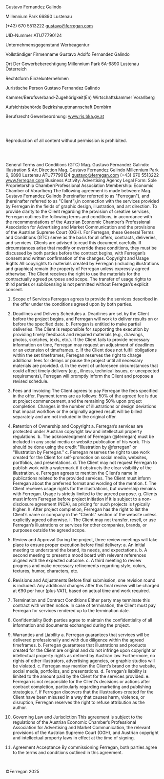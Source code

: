 
<br />

Gustavo Fernandez Galindo

Millennium Park 66890 Lustenau

(+43) 670 5513222 gustavo@ferregan.com

UID-Nummer ATU77790124

Unternehmensgegenstand Werbeagentur

Vollständiger Firmenname Gustavo Adolfo Fernandez Galindo

Ort Der Gewerbeberechtigung Millennium Park 6A-6890 Lustenau Österreich

Rechtsform Einzelunternehmen

Juristische Person Gustavo Fernandez Galindo

Kammer/Berufsverband-Zugehörigkeit(En) Wirtschaftskammer Vorarlberg

Aufsichtsbehörde Bezirkshauptmannschaft Dornbirn

Berufsrecht Gewerbeordnung: www.ris.bka.gv.at

<br />
<br />

Reproduction of all content without permission is prohibited.

<br />
<br />

General Terms and Conditions (GTC)
Mag. Gustavo Fernandez Galindo: Illustration & Art Direction
Mag. Gustavo Fernandez Galindo
Millennium Park 6, 6890 Lustenau
ATU77790124
gustavo@ferregan.com
(+43) 670 5513222
www.ferregan.com
Business Activity: Advertising Agency
Legal Form: Sole Proprietorship
Chamber/Professional Association Membership: Economic Chamber of Vorarlberg
The following agreement is made between:
Mag. Gustavo Fernandez Galindo (hereinafter referred to as "Ferregan"), and
(hereinafter referred to as "Client"),in connection with the services provided by Ferregan in the fields of graphic design, illustration, and art direction.
To provide clarity to the Client regarding the provision of creative services, Ferregan outlines the following terms and conditions, in accordance with the recommendations of the Austrian Economic Chamber’s Professional Association for Advertising and Market Communication and the provisions of the Austrian Supreme Court (OGH).
For Ferregan, these General Terms and Conditions (GTC) serve as the basis for all offers, contracts, deliveries, and services. Clients are advised to read this document carefully. If circumstances arise that modify or override these conditions, they must be discussed by both parties before the contract begins, with Ferregan’s consent and written confirmation of the changes.
Copyright and Usage Rights
All copyrights to materials created by Ferregan (including illustrations and graphics) remain the property of Ferregan unless expressly agreed otherwise. The Client receives the right to use the materials for the contractually agreed purpose and scope. The transfer of usage rights to third parties or sublicensing is not permitted without Ferregan’s explicit consent.
1. Scope of Services
Ferregan agrees to provide the services described in the offer under the conditions agreed upon by both parties.
2. Deadlines and Delivery Schedules
a. Deadlines are set by the Client before the project begins, and Ferregan will work to deliver results on or before the specified date.
b. Ferregan is entitled to make partial deliveries. The Client is responsible for supporting the execution by providing timely feedback and required materials (e.g., drawings, photos, sketches, texts, etc.). If the Client fails to provide necessary information on time, Ferregan may request an adjustment of deadlines or an extension of timeframes.
c. If the Client does not fulfill obligations within the set timeframes, Ferregan reserves the right to charge additional fees for delays or pause the project until all necessary materials are provided.
d. In the event of unforeseen circumstances that could affect timely delivery (e.g., illness, technical issues, or unexpected requirements), Ferregan will promptly inform the Client and propose a revised schedule.
3. Fees and Invoicing
The Client agrees to pay Ferregan the fees specified in the offer. Payment terms are as follows: 50% of the agreed fee is due at project commencement, and the remaining 50% upon project completion.
Changes in the number of illustrations or design deviations that impact workflow or the originally agreed result will be billed separately and are not included in the original offer.
4. Retention of Ownership and Copyright
a. Ferregan’s services are protected under Austrian copyright law and intellectual property regulations.
b. The acknowledgment of Ferregan (@ferregan) must be included in any social media or website publication of his work. This should be done using the credit "Illustration by @ferregan" or "Illustration by Ferregan."
c. Ferregan reserves the right to use work created for the Client for self-promotion on social media, websites, portfolios, and presentations.
d. The Client may not request Ferregan to publish work with a watermark if it obstructs the clear visibility of the illustration.
e. Ferregan agrees to mention the Client’s name in publications related to the provided services. The Client must inform Ferregan about the preferred format and wording of the mention.
f. The Client receives usage rights for the illustrations, but ownership remains with Ferregan. Usage is strictly limited to the agreed purpose.
g. Clients must inform Ferregan before project initiation if it is subject to a non-disclosure agreement (NDA), as pricing for such projects is typically higher.
h. After project completion, Ferregan has the right to list the Client’s name or company in the "Clients" section of the website unless explicitly agreed otherwise.
i. The Client may not transfer, resell, or use Ferregan’s illustrations or services for other companies, brands, or purposes outside the agreed scope.
5. Review and Approval
During the project, three review meetings will take place to ensure proper execution before final delivery:
a. An initial meeting to understand the brand, its needs, and expectations.
b. A second meeting to present a mood board with relevant references aligned with the expected outcome.
c. A third meeting to review progress and make necessary refinements regarding style, colors, textures, humor, characters, etc.
6. Revisions and Adjustments
Before final submission, one revision round is included. Any additional changes after this final review will be charged at €90 per hour (plus VAT), based on actual time and work required.
7. Termination and Contract Conditions
Either party may terminate this contract with written notice. In case of termination, the Client must pay Ferregan for services rendered up to the termination date.
8. Confidentiality
Both parties agree to maintain the confidentiality of all information and documents exchanged during the project.

9. Warranties and Liability
a. Ferregan guarantees that services will be delivered professionally and with due diligence within the agreed timeframes.
b. Ferregan guarantees that illustrations and products created for the Client are original and do not infringe upon copyright or intellectual property rights as defined by Austrian law. Furthermore, no rights of other illustrators, advertising agencies, or graphic studios will be violated.
c. Ferregan may mention the Client’s brand on the website, social media, portfolios, and presentations.
d. Ferregan’s liability is limited to the amount paid by the Client for the services provided.
e. Ferregan is not responsible for the Client’s decisions or actions after contract completion, particularly regarding marketing and publishing strategies.
f. If Ferregan discovers that the illustrations created for the Client have been misused in a way that causes harm, violence, or disruption, Ferregan reserves the right to refuse attribution as the author.
10. Governing Law and Jurisdiction
This agreement is subject to the regulations of the Austrian Economic Chamber’s Professional Association for Advertising and Market Communication, the relevant provisions of the Austrian Supreme Court (OGH), and Austrian copyright and intellectual property laws in effect at the time of signing.
11. Agreement Acceptance
By commissioning Ferregan, both parties agree to the terms and conditions outlined in this agreement.


<br />

©Ferregan 2025
